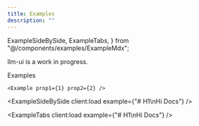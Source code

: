 ```yaml
---
title: Examples
description: ""
---
```


  ExampleSideBySide,
  ExampleTabs,
} from "@/components/examples/ExampleMdx";

llm-ui is a work in progress.

Examples

```tsx
<Example prop1={1} prop2={2} />
```

<ExampleSideBySide client:load example={"# H1\nHi Docs"} />

<ExampleTabs client:load example={"# H1\nHi Docs"} />
